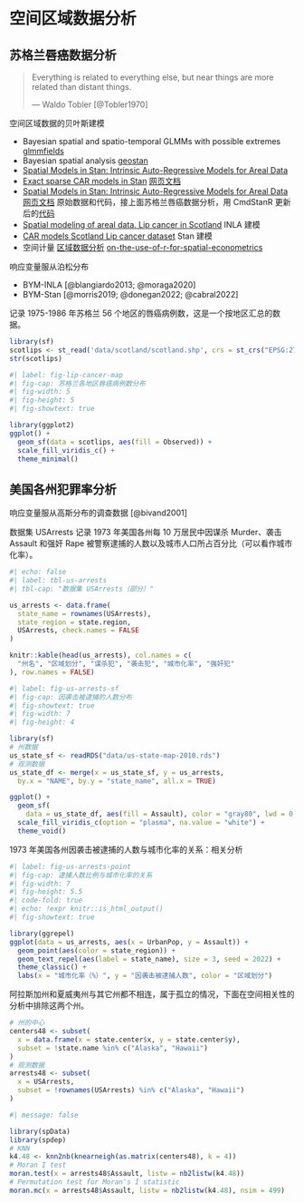# 空间区域数据分析 {#sec-analyze-areal-data}

## 苏格兰唇癌数据分析 {#sec-scotland-lip-cancer}

> Everything is related to everything else, but near things are more related than distant things.
>
> --- Waldo Tobler [@Tobler1970]

::: {#spatial-areal-data .callout-note title="空间区域数据分析"}
空间区域数据的贝叶斯建模

-   Bayesian spatial and spatio-temporal GLMMs with possible extremes [glmmfields](https://github.com/seananderson/glmmfields)
-   Bayesian spatial analysis [geostan](https://github.com/ConnorDonegan/geostan/)
-   [Spatial Models in Stan: Intrinsic Auto-Regressive Models for Areal Data](https://mc-stan.org/users/documentation/case-studies/icar_stan.html)
-   [Exact sparse CAR models in Stan](https://github.com/mbjoseph/CARstan) [网页文档](https://mc-stan.org/users/documentation/case-studies/mbjoseph-CARStan.html)
-   [Spatial Models in Stan: Intrinsic Auto-Regressive Models for Areal Data](https://github.com/stan-dev/example-models/tree/master/knitr/car-iar-poisson) [网页文档](https://mc-stan.org/users/documentation/case-studies/icar_stan.html) 原始数据和代码，接上面苏格兰唇癌数据分析，用 CmdStanR 更新后的[代码](https://github.com/stan-dev/example-models/tree/master/knitr/car-iar-poisson)
-   [Spatial modeling of areal data. Lip cancer in Scotland](https://www.paulamoraga.com/book-geospatial/sec-arealdataexamplespatial.html) INLA 建模
-   [CAR models Scotland Lip cancer dataset](https://rafaelcabral96.github.io/nigstan/sar-and-car-models.html#car-models) Stan 建模
-   空间计量 [区域数据分析](https://rsbivand.github.io/emos_talk_2304/bivand_emos_230419.pdf) [on-the-use-of-r-for-spatial-econometrics](https://github.com/rsbivand/emos_talk_2304)
:::

响应变量服从泊松分布

-   BYM-INLA [@blangiardo2013; @moraga2020]
-   BYM-Stan [@morris2019; @donegan2022; @cabral2022]

记录 1975-1986 年苏格兰 56 个地区的唇癌病例数，这是一个按地区汇总的数据。

```r
library(sf)
scotlips <- st_read('data/scotland/scotland.shp', crs = st_crs("EPSG:27700"))
str(scotlips)
```

```r
#| label: fig-lip-cancer-map
#| fig-cap: 苏格兰各地区唇癌病例数分布
#| fig-width: 5
#| fig-height: 5
#| fig-showtext: true

library(ggplot2)
ggplot() +
  geom_sf(data = scotlips, aes(fill = Observed)) +
  scale_fill_viridis_c() +
  theme_minimal()
```

## 美国各州犯罪率分析

响应变量服从高斯分布的调查数据 [@bivand2001]

数据集 USArrests 记录 1973 年美国各州每 10 万居民中因谋杀 Murder、袭击 Assault 和强奸 Rape 被警察逮捕的人数以及城市人口所占百分比（可以看作城市化率）。

```r
#| echo: false
#| label: tbl-us-arrests
#| tbl-cap: "数据集 USArrests（部分）"

us_arrests <- data.frame(
  state_name = rownames(USArrests),
  state_region = state.region,
  USArrests, check.names = FALSE
)

knitr::kable(head(us_arrests), col.names = c(
  "州名", "区域划分", "谋杀犯", "袭击犯", "城市化率", "强奸犯"
), row.names = FALSE)
```

```r
#| label: fig-us-arrests-sf
#| fig-cap: 因袭击被逮捕的人数分布
#| fig-showtext: true
#| fig-width: 7
#| fig-height: 4

library(sf)
# 州数据
us_state_sf <- readRDS("data/us-state-map-2010.rds")
# 观测数据
us_state_df <- merge(x = us_state_sf, y = us_arrests,
  by.x = "NAME", by.y = "state_name", all.x = TRUE)

ggplot() +
  geom_sf(
    data = us_state_df, aes(fill = Assault), color = "gray80", lwd = 0.25) +
  scale_fill_viridis_c(option = "plasma", na.value = "white") +
  theme_void()
```

1973 年美国各州因袭击被逮捕的人数与城市化率的关系：相关分析

```r
#| label: fig-us-arrests-point
#| fig-cap: 逮捕人数比例与城市化率的关系
#| fig-width: 7
#| fig-height: 5.5
#| code-fold: true
#| echo: !expr knitr::is_html_output()
#| fig-showtext: true

library(ggrepel)
ggplot(data = us_arrests, aes(x = UrbanPop, y = Assault)) +
  geom_point(aes(color = state_region)) +
  geom_text_repel(aes(label = state_name), size = 3, seed = 2022) +
  theme_classic() +
  labs(x = "城市化率（%）", y = "因袭击被逮捕人数", color = "区域划分")
```

阿拉斯加州和夏威夷州与其它州都不相连，属于孤立的情况，下面在空间相关性的分析中排除这两个州。

```r
# 州的中心
centers48 <- subset(
  x = data.frame(x = state.center$x, y = state.center$y),
  subset = !state.name %in% c("Alaska", "Hawaii")
)
# 观测数据
arrests48 <- subset(
  x = USArrests,
  subset = !rownames(USArrests) %in% c("Alaska", "Hawaii")
)
```

```r
#| message: false

library(spData)
library(spdep)
# KNN
k4.48 <- knn2nb(knearneigh(as.matrix(centers48), k = 4))
# Moran I test
moran.test(x = arrests48$Assault, listw = nb2listw(k4.48))
# Permutation test for Moran's I statistic
moran.mc(x = arrests48$Assault, listw = nb2listw(k4.48), nsim = 499)
```
